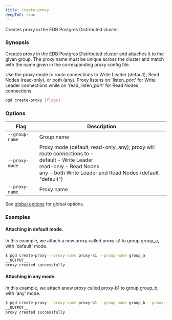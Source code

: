 ```yaml
---
title: create-proxy
deepToC: true
---
```


Creates proxy in the EDB Postgres Distributed cluster.

### Synopsis

Creates proxy in the EDB Postgres Distributed cluster and attaches it to the
given group. The proxy name must be unique across the cluster and match with
the name given in the corresponding proxy config file.

Use the proxy mode to route connections to Write Leader (default), Read Nodes
(read-only), or both (any). Proxy listens on 'listen_port' for Write Leader
connections while on 'read_listen_port' for Read Nodes connections.


```sh
pgd create-proxy [flags]
```

### Options

| Flag   | Description                                                                                                                                                                                  |
|----------------|----------------------------------------------------------------------------------------------------------------------------------------------------------------------------------------------|
| `--group-name` | Group name                                                                                                                                                                                   |
| `--proxy-mode` | Proxy mode (default, read-only, any); proxy will route connections to - <br/>default - Write Leader <br/>read-only - Read Nodes <br/>any - both Write Leader and Read Nodes (default "default") |
| `--proxy-name` | Proxy name                                                                                                                                                                                   |

See [global options](../command_ref#global-options) for global options.

### Examples

#### Attaching in default mode.

In this example, we attach a new proxy called proxy-a1 to group group_a, with 'default' mode.

```bash
$ pgd create-proxy --proxy-name proxy-a1 --group-name group_a
__OUTPUT__
proxy created successfully
```

#### Attaching in any mode.

In this example, we attach anew proxy called proxy-b1 to group group_b, with 'any' mode.

```bash
$ pgd create-proxy --proxy-name proxy-b1 --group-name group_b --proxy-mode any
__OUTPUT__
proxy created successfully
```


